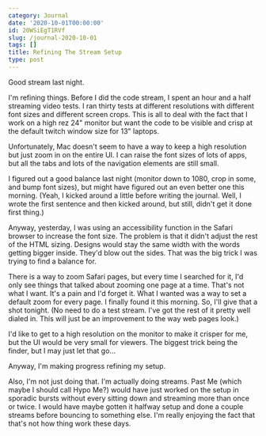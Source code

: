 ```yaml
---
category: Journal
date: '2020-10-01T00:00:00'
id: 20WSiEgT1RVf
slug: /journal-2020-10-01
tags: []
title: Refining The Stream Setup
type: post
---
```


Good stream last night. 

I'm refining things. Before I did the code stream, I spent an hour and a half streaming video tests. I ran thirty tests at different resolutions with different font sizes and different screen crops. This is all to deal with the fact that I work on a high rez 24" monitor but want the code to be visible and crisp at the default twitch window size for 13" laptops. 

Unfortunately, Mac doesn't seem to have a way to keep a high resolution but just zoom in on the entire UI. I can raise the font sizes of lots of apps, but all the tabs and lots of the navigation elements are still small. 

I figured out a good balance last night (monitor down to 1080, crop in some, and bump font sizes), but might have figured out an even better one this morning. (Yeah, I kicked around a little before writing the journal. Well, I wrote the first sentence and then kicked around, but still, didn't get it done first thing.)

Anyway, yesterday, I was using an accessibility function in the Safari browser to increase the font size. The problem is that it didn't adjust the rest of the HTML sizing. Designs would stay the same width with the words getting bigger inside. They'd blow out the sides. That was the big trick I was trying to find a balance for. 

There is a way to zoom Safari pages, but every time I searched for it, I'd only see things that talked about zooming one page at a time. That's not what I want. It's a pain and I'd forget it. What I wanted was a way to set a default zoom for every page. I finally found it this morning. So, I'll give that a shot tonight. (No need to do a test stream. I've got the rest of it pretty well dialed in. This will just be an improvement to the way web pages look.)

I'd like to get to a high resolution on the monitor to make it crisper for me, but the UI would be very small for viewers. The biggest trick being the finder, but I may just let that go...

Anyway, I'm making progress refining my setup. 

Also, I'm not just doing that. I'm actually doing streams. Past Me (which maybe I should call Hypo Me?) would have just worked on the setup in sporadic bursts without every sitting down and streaming more than once or twice. I would have maybe gotten it halfway setup and done a couple streams before bouncing to something  else. I'm really enjoying the fact that that's not how thing work these days.
